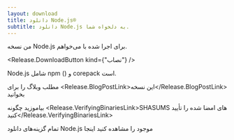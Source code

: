 ```yaml
---
layout: download
title: دانلود Node.js®
subtitle: دانلود Node.js به دلخواه شما.
---
```


<section>
  من نسخه <Release.VersionDropdown /> Node.js برای <Release.OperatingSystemDropdown exclude={["LINUX"]} /> اجرا شده با <Release.BitnessDropdown /> می‌خواهم.

  <Release.DownloadButton kind={"نصاب"} />
</section>

<section>
  Node.js شامل <LinkWithArrow href="https://npmjs.com">npm</LinkWithArrow> (<Release.NpmVersion />) و corepack است.

  مطلب وبلاگ را برای <Release.BlogPostLink>این نسخه</Release.BlogPostLink> بخوانید

  بیاموزید چگونه <Release.VerifyingBinariesLink>SHASUMS های امضا شده را تأیید کنید</Release.VerifyingBinariesLink>

  تمام گزینه‌های دانلود Node.js موجود را مشاهده کنید <LinkWithArrow href="https://nodejs.org/dist/">اینجا</LinkWithArrow>
</section>
